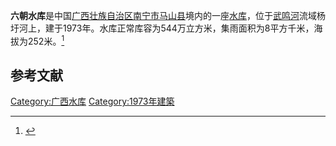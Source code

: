 {{Infobox Reservoir 
|name = 六朝水库
|nickname = 
|image = 
|image_caption = 
|map = 
|map_caption = 
|pushpin_map = China Guangxi
|pushpin_map_caption = 
|code = BHA42901433
|class = 
|location_of_reservoir = [[广西壮族自治区|广西壮族自治区]][[南宁市|南宁市]][[马山县|马山县]]
|location_of_dam = 
|inflow = 
|outflow = 
|catchment_area = 8
|reservoir_area = 
|mean_depth = 
|maximum_depth = 
|flood_level = 
|normal_water_level = 
|dead_water_level = 
|water_quality = 
|island = 
|maximum_storage_capacity = 
|normal_storage_capacity = 544万
|dead_storage_capacity = 
|type_of_dam = 
|elevation_of_dam = 
|height_of_dam = 
|length_of_dam = 
|width_of_dam = 
|installed_capacity = 
|irrigated_area =
|start = 
|complete = 1973年
|cost = 
|emigrate = 
|latd = 23.568
|latm = 
|lats = 
|latNS = N
|longd = 108.2123
|longm = 
|longs = 
|longEW = E
|website = 
|footnotes = 
}}
<mapframe latitude="23.568" longitude="108.2123" zoom="13" width="280" height="300" align="right" />
'''六朝水库'''是中国[[广西壮族自治区|广西壮族自治区]][[南宁市|南宁市]][[马山县|马山县]]境内的一座[[水库|水库]]，位于[[武鸣河|武鸣河]]流域杨圩河上，建于1973年。水库正常库容为544万立方米，集雨面积为8平方千米，海拔为252米。<ref>{{cite web|url=http://brim.ihb.ac.cn/12/CN/12.asp|title=中国大中型水库基本特征数据库|work=中国生物多样性信息系统内陆水体生物学分部|deadurl=yes|archiveurl=https://web.archive.org/web/20120402061833/http://brim.ihb.ac.cn/12/CN/12.asp|archivedate=2012-04-02|accessdate=2012-03-28}}</ref>
== 参考文献 ==
{{Reflist}}

{{广西小作品}}

[[Category:广西水库|Category:广西水库]]
[[Category:1973年建築|Category:1973年建築]]